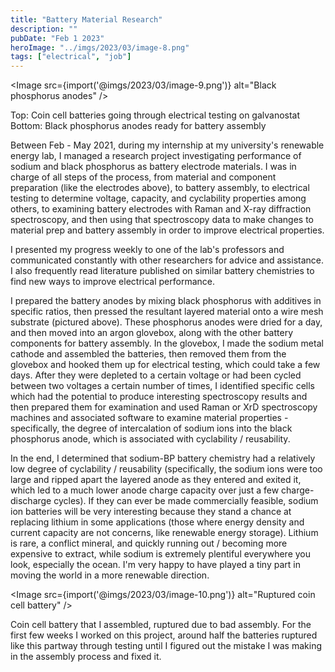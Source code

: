 ```yaml
---
title: "Battery Material Research"
description: ""
pubDate: "Feb 1 2023"
heroImage: "../imgs/2023/03/image-8.png"
tags: ["electrical", "job"]
---
```


<Image src={import('@imgs/2023/03/image-9.png')} alt="Black phosphorus anodes" />

Top: Coin cell batteries going through electrical testing on galvanostat
Bottom: Black phosphorus anodes ready for battery assembly

Between Feb - May 2021, during my internship at my university's renewable energy lab, I managed a research project investigating performance of sodium and black phosphorus as battery electrode materials. I was in charge of all steps of the process, from material and component preparation (like the electrodes above), to battery assembly, to electrical testing to determine voltage, capacity, and cyclability properties among others, to examining battery electrodes with Raman and X-ray diffraction spectroscopy, and then using that spectroscopy data to make changes to material prep and battery assembly in order to improve electrical properties. 

I presented my progress weekly to one of the lab's professors and communicated constantly with other researchers for advice and assistance. I also frequently read literature published on similar battery chemistries to find new ways to improve electrical performance.

I prepared the battery anodes by mixing black phosphorus with additives in specific ratios, then pressed the resultant layered material onto a wire mesh substrate (pictured above). These phosphorus anodes were dried for a day, and then moved into an argon glovebox, along with the other battery components for battery assembly. In the glovebox, I made the sodium metal cathode and assembled the batteries, then removed them from the glovebox and hooked them up for electrical testing, which could take a few days. After they were depleted to a certain voltage or had been cycled between two voltages a certain number of times, I identified specific cells which had the potential to produce interesting spectroscopy results and then prepared them for examination and used Raman or XrD spectroscopy machines and associated software to examine material properties - specifically, the degree of intercalation of sodium ions into the black phosphorus anode, which is associated with cyclability / reusability.

In the end, I determined that sodium-BP battery chemistry had a relatively low degree of cyclability / reusability (specifically, the sodium ions were too large and ripped apart the layered anode as they entered and exited it, which led to a much lower anode charge capacity over just a few charge-discharge cycles). If they can ever be made commercially feasible, sodium ion batteries will be very interesting because they stand a chance at replacing lithium in some applications (those where energy density and current capacity are not concerns, like renewable energy storage). Lithium is rare, a conflict mineral, and quickly running out / becoming more expensive to extract, while sodium is extremely plentiful everywhere you look, especially the ocean. I'm very happy to have played a tiny part in moving the world in a more renewable direction.

<Image src={import('@imgs/2023/03/image-10.png')} alt="Ruptured coin cell battery" />

Coin cell battery that I assembled, ruptured due to bad assembly. For the first few weeks I worked on this project, around half the batteries ruptured like this partway through testing until I figured out the mistake I was making in the assembly process and fixed it.